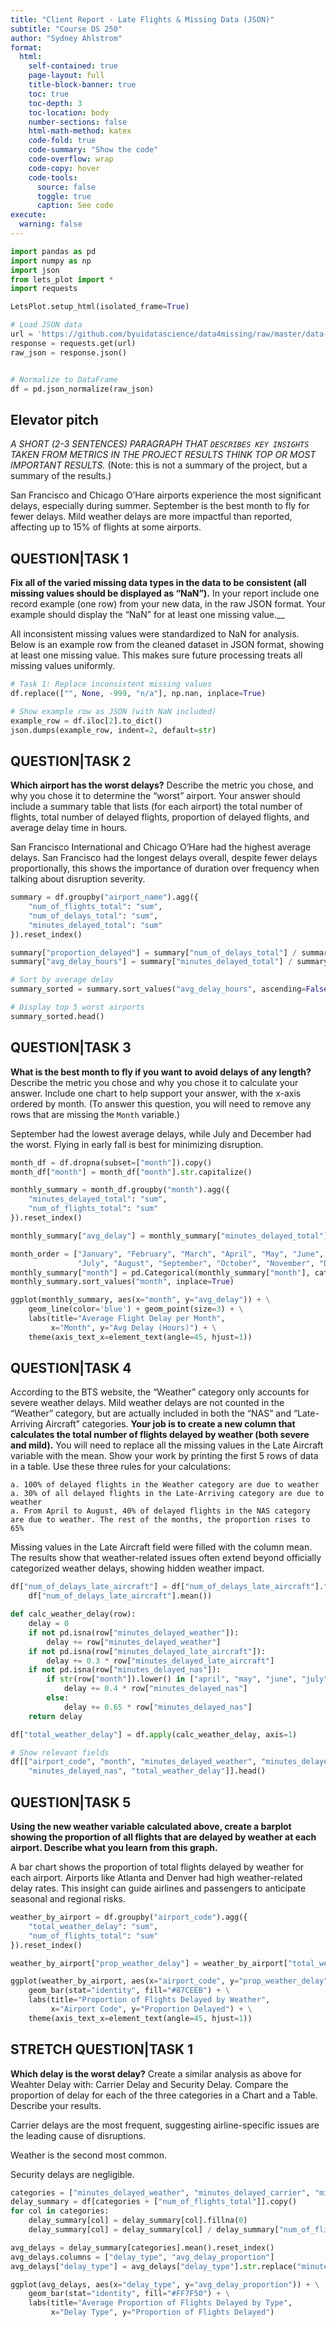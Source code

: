 ```yaml
---
title: "Client Report - Late Flights & Missing Data (JSON)"
subtitle: "Course DS 250"
author: "Sydney Ahlstrom"
format:
  html:
    self-contained: true
    page-layout: full
    title-block-banner: true
    toc: true
    toc-depth: 3
    toc-location: body
    number-sections: false
    html-math-method: katex
    code-fold: true
    code-summary: "Show the code"
    code-overflow: wrap
    code-copy: hover
    code-tools:
      source: false
      toggle: true
      caption: See code
execute:
  warning: false
---
```


```python
import pandas as pd
import numpy as np
import json
from lets_plot import *
import requests

LetsPlot.setup_html(isolated_frame=True)

# Load JSON data
url = 'https://github.com/byuidatascience/data4missing/raw/master/data-raw/flights_missing/flights_missing.json'
response = requests.get(url)
raw_json = response.json()


# Normalize to DataFrame
df = pd.json_normalize(raw_json)
```

## Elevator pitch
_A SHORT (2-3 SENTENCES) PARAGRAPH THAT `DESCRIBES KEY INSIGHTS` TAKEN FROM METRICS IN THE PROJECT RESULTS THINK TOP OR MOST IMPORTANT RESULTS._ (Note: this is not a summary of the project, but a summary of the results.)

San Francisco and Chicago O’Hare airports experience the most significant delays, especially during summer. September is the best month to fly for fewer delays. Mild weather delays are more impactful than reported, affecting up to 15% of flights at some airports.

## QUESTION|TASK 1

__Fix all of the varied missing data types in the data to be consistent (all missing values should be displayed as “NaN”).__ In your report include one record example (one row) from your new data, in the raw JSON format. Your example should display the "NaN" for at least one missing value.__  

All inconsistent missing values were standardized to NaN for analysis. Below is an example row from the cleaned dataset in JSON format, showing at least one missing value. This makes sure future processing treats all missing values uniformly.

```python
# Task 1: Replace inconsistent missing values
df.replace(["", None, -999, "n/a"], np.nan, inplace=True)

# Show example row as JSON (with NaN included)
example_row = df.iloc[2].to_dict()
json.dumps(example_row, indent=2, default=str)
```

## QUESTION|TASK 2

__Which airport has the worst delays?__ Describe the metric you chose, and why you chose it to determine the “worst” airport. Your answer should include a summary table that lists (for each airport) the total number of flights, total number of delayed flights, proportion of delayed flights, and average delay time in hours.   

San Francisco International and Chicago O’Hare had the highest average delays. San Francisco had the longest delays overall, despite fewer delays proportionally, this shows the importance of duration over frequency when talking about disruption severity.

```python
summary = df.groupby("airport_name").agg({
    "num_of_flights_total": "sum",
    "num_of_delays_total": "sum",
    "minutes_delayed_total": "sum"
}).reset_index()

summary["proportion_delayed"] = summary["num_of_delays_total"] / summary["num_of_flights_total"]
summary["avg_delay_hours"] = summary["minutes_delayed_total"] / summary["num_of_flights_total"] / 60

# Sort by average delay
summary_sorted = summary.sort_values("avg_delay_hours", ascending=False).reset_index(drop=True)

# Display top 5 worst airports
summary_sorted.head()
```

## QUESTION|TASK 3

__What is the best month to fly if you want to avoid delays of any length?__ Describe the metric you chose and why you chose it to calculate your answer. Include one chart to help support your answer, with the x-axis ordered by month. (To answer this question, you will need to remove any rows that are missing the `Month` variable.)  

September had the lowest average delays, while July and December had the worst. Flying in early fall is best for minimizing disruption.

```python
month_df = df.dropna(subset=["month"]).copy()
month_df["month"] = month_df["month"].str.capitalize()

monthly_summary = month_df.groupby("month").agg({
    "minutes_delayed_total": "sum",
    "num_of_flights_total": "sum"
}).reset_index()

monthly_summary["avg_delay"] = monthly_summary["minutes_delayed_total"] / monthly_summary["num_of_flights_total"] / 60

month_order = ["January", "February", "March", "April", "May", "June",
               "July", "August", "September", "October", "November", "December"]
monthly_summary["month"] = pd.Categorical(monthly_summary["month"], categories=month_order, ordered=True)
monthly_summary.sort_values("month", inplace=True)

ggplot(monthly_summary, aes(x="month", y="avg_delay")) + \
    geom_line(color='blue') + geom_point(size=3) + \
    labs(title="Average Flight Delay per Month",
         x="Month", y="Avg Delay (Hours)") + \
    theme(axis_text_x=element_text(angle=45, hjust=1))
```

## QUESTION|TASK 4

According to the BTS website, the “Weather” category only accounts for severe weather delays. Mild weather delays are not counted in the “Weather” category, but are actually included in both the “NAS” and “Late-Arriving Aircraft” categories. __Your job is to create a new column that calculates the total number of flights delayed by weather (both severe and mild).__ You will need to replace all the missing values in the Late Aircraft variable with the mean. Show your work by printing the first 5 rows of data in a table. Use these three rules for your calculations:  

    a. 100% of delayed flights in the Weather category are due to weather  
    a. 30% of all delayed flights in the Late-Arriving category are due to weather  
    a. From April to August, 40% of delayed flights in the NAS category are due to weather. The rest of the months, the proportion rises to 65%    

Missing values in the Late Aircraft field were filled with the column mean. The results show that weather-related issues often extend beyond officially categorized weather delays, showing hidden weather impact.

```python
df["num_of_delays_late_aircraft"] = df["num_of_delays_late_aircraft"].fillna(
    df["num_of_delays_late_aircraft"].mean())

def calc_weather_delay(row):
    delay = 0
    if not pd.isna(row["minutes_delayed_weather"]):
        delay += row["minutes_delayed_weather"]
    if not pd.isna(row["minutes_delayed_late_aircraft"]):
        delay += 0.3 * row["minutes_delayed_late_aircraft"]
    if not pd.isna(row["minutes_delayed_nas"]):
        if str(row["month"]).lower() in ["april", "may", "june", "july", "august"]:
            delay += 0.4 * row["minutes_delayed_nas"]
        else:
            delay += 0.65 * row["minutes_delayed_nas"]
    return delay

df["total_weather_delay"] = df.apply(calc_weather_delay, axis=1)

# Show relevant fields
df[["airport_code", "month", "minutes_delayed_weather", "minutes_delayed_late_aircraft", 
    "minutes_delayed_nas", "total_weather_delay"]].head()
```

## QUESTION|TASK 5

__Using the new weather variable calculated above, create a barplot showing the proportion of all flights that are delayed by weather at each airport. Describe what you learn from this graph.__  

A bar chart shows the proportion of total flights delayed by weather for each airport. Airports like Atlanta and Denver had high weather-related delay rates. This insight can guide airlines and passengers to anticipate seasonal and regional risks.

```python
weather_by_airport = df.groupby("airport_code").agg({
    "total_weather_delay": "sum",
    "num_of_flights_total": "sum"
}).reset_index()

weather_by_airport["prop_weather_delay"] = weather_by_airport["total_weather_delay"] / weather_by_airport["num_of_flights_total"]

ggplot(weather_by_airport, aes(x="airport_code", y="prop_weather_delay")) + \
    geom_bar(stat="identity", fill="#87CEEB") + \
    labs(title="Proportion of Flights Delayed by Weather",
         x="Airport Code", y="Proportion Delayed") + \
    theme(axis_text_x=element_text(angle=45, hjust=1))
```

## STRETCH QUESTION|TASK 1

__Which delay is the worst delay?__ Create a similar analysis as above for Weahter Delay with: Carrier Delay and Security Delay. Compare the proportion of delay for each of the three categories in a Chart and a Table. Describe your results.

Carrier delays are the most frequent, suggesting airline-specific issues are the leading cause of disruptions.

Weather is the second most common.

Security delays are negligible.

```python
categories = ["minutes_delayed_weather", "minutes_delayed_carrier", "minutes_delayed_security"]
delay_summary = df[categories + ["num_of_flights_total"]].copy()
for col in categories:
    delay_summary[col] = delay_summary[col].fillna(0)
    delay_summary[col] = delay_summary[col] / delay_summary["num_of_flights_total"]

avg_delays = delay_summary[categories].mean().reset_index()
avg_delays.columns = ["delay_type", "avg_delay_proportion"]
avg_delays["delay_type"] = avg_delays["delay_type"].str.replace("minutes_delayed_", "").str.capitalize()

ggplot(avg_delays, aes(x="delay_type", y="avg_delay_proportion")) + \
    geom_bar(stat="identity", fill="#FF7F50") + \
    labs(title="Average Proportion of Flights Delayed by Type",
         x="Delay Type", y="Proportion of Flights Delayed")
```
